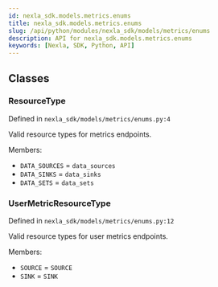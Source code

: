 ```yaml
---
id: nexla_sdk.models.metrics.enums
title: nexla_sdk.models.metrics.enums
slug: /api/python/modules/nexla_sdk/models/metrics/enums
description: API for nexla_sdk.models.metrics.enums
keywords: [Nexla, SDK, Python, API]
---
```


## Classes

### ResourceType

Defined in `nexla_sdk/models/metrics/enums.py:4`

Valid resource types for metrics endpoints.

Members:

- `DATA_SOURCES` = `data_sources`
- `DATA_SINKS` = `data_sinks`
- `DATA_SETS` = `data_sets`

### UserMetricResourceType

Defined in `nexla_sdk/models/metrics/enums.py:12`

Valid resource types for user metrics endpoints.

Members:

- `SOURCE` = `SOURCE`
- `SINK` = `SINK`

